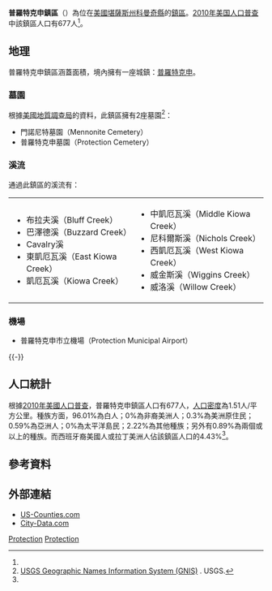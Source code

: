 {{noteTA
|G1=USState
}}
{{Infobox settlement
|official_name = 普羅特克申鎮區
|native_name = Protection Township
|settlement_type = 鎮區
|image_map = Map highlighting Protection Township, Comanche County, Kansas.svg
|map_caption = 普羅特克申鎮區在科曼奇縣的位置
|coordinates_display = inline,title
|coordinates_region = US-KS
|subdivision_type = [[世界政區索引|國家]]
|subdivision_name = [[美国|美国]]
|subdivision_type1 = [[美國行政區劃|州]]
|subdivision_name1 = [[堪薩斯州|堪薩斯州]]
|subdivision_type2 = [[堪萨斯州行政区划|縣]]
|subdivision_name2 = [[科曼奇縣_(堪薩斯州)|科曼奇縣]]
|area_total_km2 = 449.52
|area_land_km2 = 448.26
|area_water_km2 = 1.26
|area_total_sq_mi = 173.56
|area_land_sq_mi = 173.07
|area_water_sq_mi = 0.49
|area_water_percent = 0.28
|population_as_of = [[2010年美国人口普查|2010]]
|population_footnotes = <ref name=census>{{cite web|url=http://www.census.gov/geo/www/gazetteer/gazetteer2010.html|title=2010 Census Gazetteer Files|publisher=[[美国人口调查局|美国人口调查局]]|accessdate=2016-02-17|archive-url=https://web.archive.org/web/20121021075704/http://www.census.gov/geo/www/gazetteer/gazetteer2010.html|archive-date=2012-10-21|dead-url=yes}}</ref>
|population_total = 677
|population_density_km2 = auto
|elevation_footnotes = 
|elevation_m = 564
|elevation_ft = 1850
|latd = 37
|latm = 12
|lats = 30
|latNS = N
|longd = 99
|longm = 28
|longs = 01
|longEW = W
|postal_code_type =
|postal_code = 
|blank_name = [[地名信息系统|GNIS]] feature ID
|blank_info = [http://geonames.usgs.gov/pls/gnispublic/f?p=gnispq:3:::NO::P3_FID:0470825 0470825]
|website = 
|footnotes = 
}}

'''普羅特克申鎮區'''（{{lang-en|'''Protection Township'''}}）為位在[[美國|美國]][[堪薩斯州|堪薩斯州]][[科曼奇縣_(堪薩斯州)|科曼奇縣]]的[[行政鎮區|鎮區]]。[[2010年美国人口普查|2010年美国人口普查]]中該鎮區人口有677人<ref name=census/>。

==地理==
普羅特克申鎮區涵蓋面積{{convert|449.52|km2|sqmi}}，境內擁有一座城鎮：[[普羅特克申_(堪薩斯州)|普羅特克申]]。

===墓園===
根據[[美國地質調查局|美國地質調查局]]的資料，此鎮區擁有2座墓園<ref>[http://geonames.usgs.gov/domestic/index.html USGS Geographic Names Information System (GNIS)] {{Wayback|url=http://geonames.usgs.gov/domestic/index.html |date=20190428150204 }}. USGS.</ref>：
*門諾尼特墓園（Mennonite Cemetery）
*普羅特克申墓園（Protection Cemetery）

===溪流===
通過此鎮區的溪流有：
{|
|
*布拉夫溪（Bluff Creek）
*巴澤德溪（Buzzard Creek）
*Cavalry溪
*東凱厄瓦溪（East Kiowa Creek）
*凱厄瓦溪（Kiowa Creek）
|
*中凱厄瓦溪（Middle Kiowa Creek）
*尼科爾斯溪（Nichols Creek）
*西凱厄瓦溪（West Kiowa Creek）
*威金斯溪（Wiggins Creek）
*威洛溪（Willow Creek）
|}

===機場===
*普羅特克申市立機場（Protection Municipal Airport）
{{-}}

==人口統計==
根據[[2010年美國人口普查|2010年美國人口普查]]，普羅特克申鎮區人口有677人，[[人口密度|人口密度]]為1.51人/平方公里。種族方面，96.01%為白人；0%為非裔美洲人；0.3%為美洲原住民；0.59%為亞洲人；0%為太平洋島民；2.22%為其他種族；另外有0.89%為兩個或以上的種族。而西班牙裔美國人或拉丁美洲人佔該鎮區人口的4.43%<ref name=census/>。

==參考資料==
{{reflist}}

==外部連結==
* [https://web.archive.org/web/20080723112151/http://www.us-counties.com/localgov/kansas.html US-Counties.com]
* [http://www.city-data.com/township/Protection-Comanche-KS.html City-Data.com] {{Wayback|url=http://www.city-data.com/township/Protection-Comanche-KS.html |date=20121021212549 }}

{{科曼奇縣 (堪薩斯州)}}

[[Category:科曼奇縣鎮區_(堪薩斯州)|Protection]]
[[Category:堪薩斯州鎮區|Protection]]